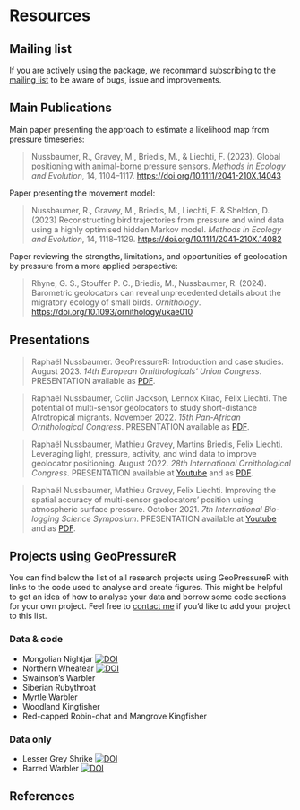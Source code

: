 # Resources

## Mailing list

If you are actively using the package, we recommand subscribing to the [mailing list](https://groups.google.com/g/geopressurer/) to be aware of bugs, issue and improvements. 

## Main Publications

Main paper presenting the approach to estimate a likelihood map from pressure timeseries:

> Nussbaumer, R., Gravey, M., Briedis, M., & Liechti, F. (2023). Global positioning with animal-borne pressure sensors. *Methods in Ecology and Evolution*, 14, 1104–1117. <https://doi.org/10.1111/2041-210X.14043>

Paper presenting the movement model:

> Nussbaumer, R., Gravey, M., Briedis, M., Liechti, F. & Sheldon, D. (2023) Reconstructing bird trajectories from pressure and wind data using a highly optimised hidden Markov model. *Methods in Ecology and Evolution*, 14, 1118–1129. <https://doi.org/10.1111/2041-210X.14082>

Paper reviewing the strengths, limitations, and opportunities of geolocation by pressure from a more applied perspective:

> Rhyne, G. S., Stouffer P. C., Briedis, M., Nussbaumer, R. (2024). Barometric geolocators can reveal unprecedented details about the migratory ecology of small birds. *Ornithology*. <https://doi.org/10.1093/ornithology/ukae010>

## Presentations

> Raphaël Nussbaumer. GeoPressureR: Introduction and case studies. August 2023. *14th European Ornithologicals' Union Congress*. PRESENTATION available as [PDF](http://dx.doi.org/10.13140/RG.2.2.36144.53767).

> Raphaël Nussbaumer, Colin Jackson, Lennox Kirao, Felix Liechti. The potential of multi-sensor geolocators to study short-distance Afrotropical migrants. November 2022. *15th Pan-African Ornithological Congress*. PRESENTATION available as [PDF](http://dx.doi.org/10.13140/RG.2.2.28757.50408).

> Raphaël Nussbaumer, Mathieu Gravey, Martins Briedis, Felix Liechti. Leveraging light, pressure, activity, and wind data to improve geolocator positioning. August 2022. *28th International Ornithological Congress*. PRESENTATION available at [Youtube](https://youtu.be/U7jAK9nZNQU) and as [PDF](http://dx.doi.org/10.13140/RG.2.2.19199.28322).

> Raphaël Nussbaumer, Mathieu Gravey, Felix Liechti. Improving the spatial accuracy of multi-sensor geolocators' position using atmospheric surface pressure. October 2021. *7th International Bio-logging Science Symposium*. PRESENTATION available at [Youtube](https://www.youtube.com/watch?v=0JsYU_xfKN8) and as [PDF](http://dx.doi.org/10.13140/RG.2.2.13199.71843).


## Projects using GeoPressureR

You can find below the list of all research projects using GeoPressureR with links to the code used to analyse and create figures. This might be helpful to get an idea of how to analyse your data and borrow some code sections for your own project. Feel free to [contact me](mailto:rafnuss@gmail.com) if you'd like to add your project to this list.

### Data & code {.unnumbered}
- Mongolian Nightjar  [![DOI](https://zenodo.org/badge/DOI/10.5281/zenodo.6720386.svg)](https://doi.org/10.5281/zenodo.6720386) [<i class="bi bi-github"></i>](https://github.com/Rafnuss/MongolianNightjar) [<i class="bi bi-file-text"></i>](https://doi.org/10.1007/s10336-022-02000-4)
- Northern Wheatear [![DOI](https://zenodo.org/badge/DOI/10.5281/zenodo.7471405.svg)](https://doi.org/10.5281/zenodo.7471405) [<i class="bi bi-github"></i>](https://github.com/Rafnuss/Val-Piora-Wheatear)  [<i class="bi bi-file-text"></i>](https://doi.org/10.1186/s40462-023-00381-6)
- Swainson's Warbler [<i class="bi bi-github"></i>](https://github.com/grhyne/SWWA_Pressure) [<i class="bi bi-github"></i>](https://github.com/grhyne/Limnothlypis_Pressure_V3) [<i class="bi bi-file-text"></i>](https://doi.org/10.1093/ornithology/ukae010)
- Siberian Rubythroat  [<i class="bi bi-github"></i>](https://github.com/ksakuras/Siberian-rubythroat-China) [<i class="bi bi-file-text"></i>](https://doi.org/10.1186/s40462-024-00495-5)
- Myrtle Warbler [<i class="bi bi-github"></i>](https://github.com/sszarmach/myrtle_geo_pressure/) [<i class="bi bi-file-text"></i>](https://doi.org/10.1101/2024.10.09.617415) 
- Woodland Kingfisher [<i class="bi bi-github"></i>](https://github.com/Rafnuss/WoodlandKingfisher)
- Red-capped Robin-chat and Mangrove Kingfisher [<i class="bi bi-github"></i>](https://github.com/Rafnuss/MK-RCRC/) 

### Data only {.unnumbered}
- Lesser Grey Shrike [![DOI](https://zenodo.org/badge/DOI/10.5281/zenodo.7556866.svg)](https://doi.org/10.5281/zenodo.7556866) [<i class="bi bi-file-text"></i>](https://doi.org/10.1007/s10336-023-02102-7)
- Barred Warbler [![DOI](https://zenodo.org/badge/DOI/10.5281/zenodo.10209430.svg)](https://doi.org/10.5281/zenodo.10209430) [<i class="bi bi-file-text"></i>](https://doi.org/10.25225/jvb.23085)


## References

::: {#refs}
:::
